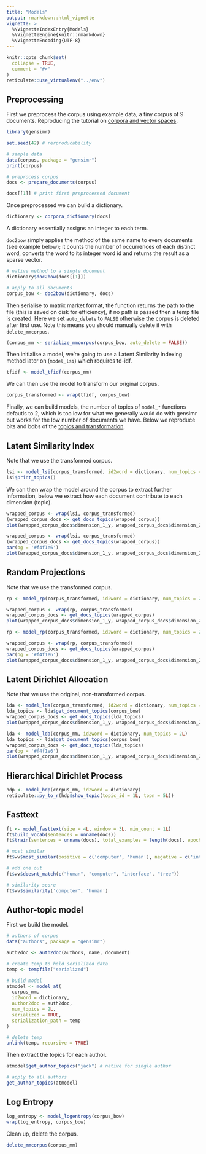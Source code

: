 ```yaml
---
title: "Models"
output: rmarkdown::html_vignette
vignette: >
  %\VignetteIndexEntry{Models}
  %\VignetteEngine{knitr::rmarkdown}
  %\VignetteEncoding{UTF-8}
---
```


```r
knitr::opts_chunk$set(
  collapse = TRUE,
  comment = "#>"
)
reticulate::use_virtualenv("../env")
```

## Preprocessing

First we preprocess the corpus using example data, a tiny corpus of 9 documents. Reproducing the tutorial on [corpora and vector spaces](https://radimrehurek.com/gensim/tut1.html).

```r
library(gensimr)

set.seed(42) # rerproducability

# sample data
data(corpus, package = "gensimr")
print(corpus)

# preprocess corpus
docs <- prepare_documents(corpus)

docs[[1]] # print first preprocessed document 
```

Once preprocessed we can build a dictionary.

```r
dictionary <- corpora_dictionary(docs)
```

A dictionary essentially assigns an integer to each term.

`doc2bow` simply applies the method of the same name to every documents (see example below); it counts the number of occurrences of each distinct word, converts the word to its integer word id and returns the result as a sparse vector. 

```r
# native method to a single document
dictionary$doc2bow(docs[[1]])

# apply to all documents
corpus_bow <- doc2bow(dictionary, docs)
```

Then serialise to matrix market format, the function returns the path to the file (this is saved on disk for efficiency), if no path is passed then a temp file is created. Here we set `auto_delete` to `FALSE` otherwise the corpus is deleted after first use. Note this means you should manually delete it with `delete_mmcorpus`.

```r
(corpus_mm <- serialize_mmcorpus(corpus_bow, auto_delete = FALSE))
```

Then initialise a model, we're going to use a Latent Similarity Indexing method later on (`model_lsi`) which requires td-idf.

```r
tfidf <- model_tfidf(corpus_mm)
```

We can then use the model to transform our original corpus.

```r
corpus_transformed <- wrap(tfidf, corpus_bow)
```

Finally, we can build models, the number of topics of `model_*` functions defautls to 2, which is too low for what we generally would do with gensimr but works for the low number of documents we have. Below we reproduce bits and bobs of the [topics and transformation](https://radimrehurek.com/gensim/tut2.html).

## Latent Similarity Index

Note that we use the transformed corpus.

```r
lsi <- model_lsi(corpus_transformed, id2word = dictionary, num_topics = 2L)
lsi$print_topics()
```

We can then wrap the model around the corpus to extract further information, below we extract how each document contribute to each dimension (topic).

```r
wrapped_corpus <- wrap(lsi, corpus_transformed)
(wrapped_corpus_docs <- get_docs_topics(wrapped_corpus))
plot(wrapped_corpus_docs$dimension_1_y, wrapped_corpus_docs$dimension_2_y)
```

```r
wrapped_corpus <- wrap(lsi, corpus_transformed)
(wrapped_corpus_docs <- get_docs_topics(wrapped_corpus))
par(bg = '#f4f1e6')
plot(wrapped_corpus_docs$dimension_1_y, wrapped_corpus_docs$dimension_2_y)
```

## Random Projections

Note that we use the transformed corpus.

```r
rp <- model_rp(corpus_transformed, id2word = dictionary, num_topics = 2L)

wrapped_corpus <- wrap(rp, corpus_transformed)
wrapped_corpus_docs <- get_docs_topics(wrapped_corpus)
plot(wrapped_corpus_docs$dimension_1_y, wrapped_corpus_docs$dimension_2_y)
```

```r
rp <- model_rp(corpus_transformed, id2word = dictionary, num_topics = 2L)

wrapped_corpus <- wrap(rp, corpus_transformed)
wrapped_corpus_docs <- get_docs_topics(wrapped_corpus)
par(bg = '#f4f1e6')
plot(wrapped_corpus_docs$dimension_1_y, wrapped_corpus_docs$dimension_2_y)
```

## Latent Dirichlet Allocation

Note that we use the original, non-transformed corpus.

```r
lda <- model_lda(corpus_transformed, id2word = dictionary, num_topics = 2L)
lda_topics <- lda$get_document_topics(corpus_bow)
wrapped_corpus_docs <- get_docs_topics(lda_topics)
plot(wrapped_corpus_docs$dimension_1_y, wrapped_corpus_docs$dimension_2_y)
```

```r
lda <- model_lda(corpus_mm, id2word = dictionary, num_topics = 2L)
lda_topics <- lda$get_document_topics(corpus_bow)
wrapped_corpus_docs <- get_docs_topics(lda_topics)
par(bg = '#f4f1e6')
plot(wrapped_corpus_docs$dimension_1_y, wrapped_corpus_docs$dimension_2_y)
```

## Hierarchical Dirichlet Process

```r
hdp <- model_hdp(corpus_mm, id2word = dictionary)
reticulate::py_to_r(hdp$show_topic(topic_id = 1L, topn = 5L))
```

## Fasttext

```r
ft <- model_fasttext(size = 4L, window = 3L, min_count = 1L)
ft$build_vocab(sentences = unname(docs))
ft$train(sentences = unname(docs), total_examples = length(docs), epochs = 10L)

# most similar
ft$wv$most_similar(positive = c('computer', 'human'), negative = c('interface'))

# odd one out
ft$wv$doesnt_match(c("human", "computer", "interface", "tree"))

# similarity score
ft$wv$similarity('computer', 'human')
```

## Author-topic model

First we build the model.

```r
# authors of corpus
data("authors", package = "gensimr")

auth2doc <- auth2doc(authors, name, document)

# create temp to hold serialized data
temp <- tempfile("serialized")

# build model
atmodel <- model_at(
  corpus_mm, 
  id2word = dictionary, 
  author2doc = auth2doc, 
  num_topics = 2L, 
  serialized = TRUE,
  serialization_path = temp
)

# delete temp
unlink(temp, recursive = TRUE)
```

Then extract the topics for each author.

```r
atmodel$get_author_topics("jack") # native for single author 

# apply to all authors
get_author_topics(atmodel)
```

## Log Entropy

```r
log_entropy <- model_logentropy(corpus_bow)
wrap(log_entropy, corpus_bow)
```

Clean up, delete the corpus.

```r
delete_mmcorpus(corpus_mm)
```